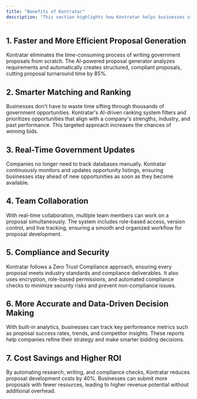 ```yaml
---
title: "Benefits of Kontratar"
description: "This section highlights how Kontratar helps businesses streamline the government contracting process. It explains how the platform improves efficiency, increases contract win rates, enhances compliance, and reduces costs through AI-powered automation, real-time updates, and collaboration."
---
```


## 1. Faster and More Efficient Proposal Generation

Kontratar eliminates the time-consuming process of writing government proposals from scratch. The AI-powered proposal generator analyzes requirements and automatically creates structured, compliant proposals, cutting proposal turnaround time by 85%.

## 2. Smarter Matching and Ranking

Businesses don't have to waste time sifting through thousands of government opportunities. Kontratar's AI-driven ranking system filters and prioritizes opportunities that align with a company's strengths, industry, and past performance. This targeted approach increases the chances of winning bids.

## 3. Real-Time Government Updates

Companies no longer need to track databases manually. Kontratar continuously monitors and updates opportunity listings, ensuring businesses stay ahead of new opportunities as soon as they become available.

## 4. Team Collaboration

With real-time collaboration, multiple team members can work on a proposal simultaneously. The system includes role-based access, version control, and live tracking, ensuring a smooth and organized workflow for proposal development.

## 5. Compliance and Security

Kontratar follows a Zero Trust Compliance approach, ensuring every proposal meets industry standards and compliance deliverables. It also uses encryption, role-based permissions, and automated compliance checks to minimize security risks and prevent non-compliance issues.

## 6.  More Accurate and Data-Driven Decision Making

With built-in analytics, businesses can track key performance metrics such as proposal success rates, trends, and competitor insights. These reports help companies refine their strategy and make smarter bidding decisions.

## 7. Cost Savings and Higher ROI

By automating research, writing, and compliance checks, Kontratar reduces proposal development costs by 40%. Businesses can submit more proposals with fewer resources, leading to higher revenue potential without additional overhead.